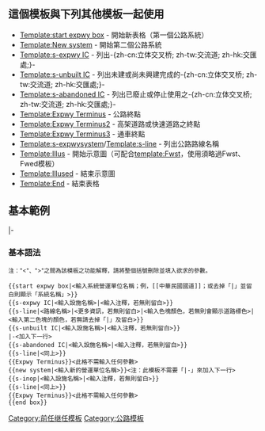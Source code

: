<noinclude>{{template doc page viewed directly}}</noinclude>
<includeonly>
</includeonly>
== 這個模板與下列其他模板一起使用 ==
* [[Template:start expwy box]] - 開始新表格（第一個公路系統）
* [[Template:New system]] - 開始第二個公路系統
* [[Template:s-expwy IC]] - 列出-{zh-cn:立体交叉桥; zh-tw:交流道; zh-hk:交匯處;}-
* [[Template:s-unbuilt IC]] - 列出未建或尚未興建完成的-{zh-cn:立体交叉桥; zh-tw:交流道; zh-hk:交匯處;}-
* [[Template:s-abandoned IC]] - 列出已廢止或停止使用之-{zh-cn:立体交叉桥; zh-tw:交流道; zh-hk:交匯處;}-
* [[Template:Expwy Terminus]] - 公路終點
* [[Template:Expwy Terminus2]] - 高架道路或快速道路之終點
* [[Template:Expwy Terminus3]] - 通車終點
* [[Template:s-expwysystem]]/[[Template:s-line]] - 列出公路路線名稱
* [[Template:Illus]] - 開始示意圖（可配合[[template:Fwst]]，使用須略過Fwst、Fwed模板）
* [[Template:Illused]] - 結束示意圖
* [[Template:End]] - 結束表格

==基本範例==
{{start expwy box}}
{{s-expwy IC}}
{{s-expwysystem}}
{{s-unbuilt IC}}
{{new system}}
{{s-abandoned IC}}
{{s-expwysystem}}
{{Expwy Terminus}}
|-
{{s-expwy IC}}
{{s-expwysystem}}
{{Expwy Terminus}}
{{end box}}

===基本語法===
<small>注："<"、">"之間為該模板之功能解釋，請將整個括號刪除並填入欲求的參數。</small>
<pre>
{{start expwy box|<輸入系統營運單位名稱；例，[[中華民國國道]]；或去掉「|」並留白則顯示「系統名稱」>}}
{{s-expwy IC|<輸入設施名稱>|<輸入注釋，若無則留白>}}
{{s-line|<路線名稱>|<更多資訊，若無則留白>|<輸入色塊顏色，若無則會顯示道路標色>|<輸入第二色塊的顏色，若無請去掉「|」及留白>}}
{{s-unbuilt IC|<輸入設施名稱>|<輸入注釋，若無則留白>}}
|-<加入下一行>
{{s-abandoned IC|<輸入設施名稱>|<輸入注釋，若無則留白>}}
{{s-line|<同上>}}
{{Expwy Terminus}}<此格不需輸入任何參數>
{{new system|<輸入新的營運單位名稱>}}<注：此模板不需要「|-」來加入下一行>
{{s-inop|<輸入設施名稱>|<輸入注釋，若無則留白>}}
{{s-line|<同上>}}
{{Expwy Terminus}}<此格不需輸入任何參數>
{{end box}}
</pre>

<includeonly>
<!-- 本行下加入模板的分類 -->
[[Category:前任继任模板]]
[[Category:公路模板]]
<!-- 本行下加入模板的跨語言鏈接 -->

</includeonly>